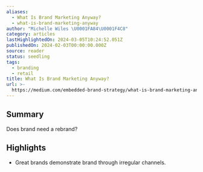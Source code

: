```yaml
---
aliases:
  - What Is Brand Marketing Anyway?
  - what-is-brand-marketing-anyway
author: "Michelle Wiles \U0001FA84\U0001F4C8"
category: articles
lastHighlightedOn: 2024-03-05T10:24:52.051Z
publishedOn: 2024-02-03T00:00:00.000Z
source: reader
status: seedling
tags:
  - branding
  - retail
title: What Is Brand Marketing Anyway?
url: >-
  https://medium.com/embedded-brand-strategy/what-is-brand-marketing-anyway-546bc6e04d67
---
```

## Summary

Does brand need a rebrand?

## Highlights

- Great brands demonstrate brand through irregular channels.
